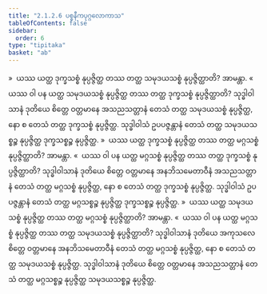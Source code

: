```yaml
---
title: "2.1.2.6 ပစ္စနီကပုဂ္ဂလောကာသ"
tableOfContents: false
sidebar:
  order: 6
type: "tipitaka"
basket: "ab"
---
```



<DynamicBreadcrumb />

<Division number="46">

<Paragraph number="295">
»  ယဿ ယတ္ထ ဒုက္ခသစ္စံ နုပ္ပဇ္ဇိတ္ထ တဿ တတ္ထ သမုဒယသစ္စံ နုပ္ပဇ္ဇိတ္ထာတိ? အာမန္တာ.
</Paragraph>

<Paragraph number="296">
«  ယဿ ဝါ ပန ယတ္ထ သမုဒယသစ္စံ နုပ္ပဇ္ဇိတ္ထ တဿ တတ္ထ ဒုက္ခသစ္စံ နုပ္ပဇ္ဇိတ္ထာတိ?
</Paragraph>

<Paragraph number="297">
သုဒ္ဓါဝါသာနံ ဒုတိယေ စိတ္တေ ဝတ္တမာနေ အသညသတ္တာနံ တေသံ တတ္ထ သမုဒယသစ္စံ နုပ္ပဇ္ဇိတ္ထ, နော စ တေသံ တတ္ထ ဒုက္ခသစ္စံ နုပ္ပဇ္ဇိတ္ထ. သုဒ္ဓါဝါသံ ဥပပဇ္ဇန္တာနံ တေသံ တတ္ထ သမုဒယသစ္စဉ္စ နုပ္ပဇ္ဇိတ္ထ ဒုက္ခသစ္စဉ္စ နုပ္ပဇ္ဇိတ္ထ.
</Paragraph>

<Paragraph number="298">
»  ယဿ ယတ္ထ ဒုက္ခသစ္စံ နုပ္ပဇ္ဇိတ္ထ တဿ တတ္ထ မဂ္ဂသစ္စံ နုပ္ပဇ္ဇိတ္ထာတိ? အာမန္တာ.
</Paragraph>

<Paragraph number="299">
«  ယဿ ဝါ ပန ယတ္ထ မဂ္ဂသစ္စံ နုပ္ပဇ္ဇိတ္ထ တဿ တတ္ထ ဒုက္ခသစ္စံ နုပ္ပဇ္ဇိတ္ထာတိ?
</Paragraph>

<Paragraph number="300">
သုဒ္ဓါဝါသာနံ ဒုတိယေ စိတ္တေ ဝတ္တမာနေ အနဘိသမေတာဝီနံ အသညသတ္တာနံ တေသံ တတ္ထ မဂ္ဂသစ္စံ နုပ္ပဇ္ဇိတ္ထ, နော စ တေသံ တတ္ထ ဒုက္ခသစ္စံ နုပ္ပဇ္ဇိတ္ထ. သုဒ္ဓါဝါသံ ဥပပဇ္ဇန္တာနံ တေသံ တတ္ထ မဂ္ဂသစ္စဉ္စ နုပ္ပဇ္ဇိတ္ထ ဒုက္ခသစ္စဉ္စ နုပ္ပဇ္ဇိတ္ထ.
</Paragraph>

</Division>
<Division number="47">

<Paragraph number="301">
»  ယဿ ယတ္ထ သမုဒယသစ္စံ နုပ္ပဇ္ဇိတ္ထ တဿ တတ္ထ မဂ္ဂသစ္စံ နုပ္ပဇ္ဇိတ္ထာတိ? အာမန္တာ.
</Paragraph>

<Paragraph number="302">
«  ယဿ ဝါ ပန ယတ္ထ မဂ္ဂသစ္စံ နုပ္ပဇ္ဇိတ္ထ တဿ တတ္ထ သမုဒယသစ္စံ နုပ္ပဇ္ဇိတ္ထာတိ?
</Paragraph>

<Paragraph number="303">
သုဒ္ဓါဝါသာနံ ဒုတိယေ အကုသလေ စိတ္တေ ဝတ္တမာနေ အနဘိသမေတာဝီနံ တေသံ တတ္ထ မဂ္ဂသစ္စံ နုပ္ပဇ္ဇိတ္ထ, နော စ တေသံ တတ္ထ သမုဒယသစ္စံ နုပ္ပဇ္ဇိတ္ထ. သုဒ္ဓါဝါသာနံ ဒုတိယေ စိတ္တေ ဝတ္တမာနေ အသညသတ္တာနံ တေသံ တတ္ထ မဂ္ဂသစ္စဉ္စ နုပ္ပဇ္ဇိတ္ထ သမုဒယသစ္စဉ္စ နုပ္ပဇ္ဇိတ္ထ.
</Paragraph>
</Division>